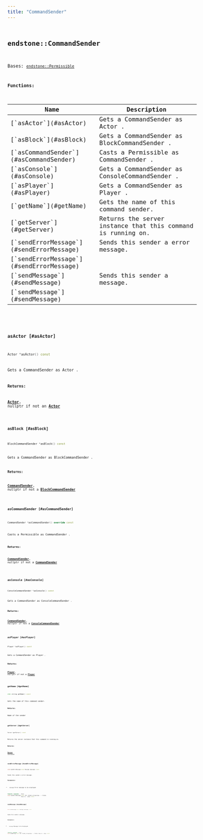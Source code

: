 ```yaml
---
title: "CommandSender"
---
```


## <code className="doc-symbol doc-symbol-class"/> endstone::CommandSender

Bases: [`endstone::Permissible`](permissible)
















**Functions:**

<table>
<thead>
   <tr>
      <th>Name</th>
      <th>Description</th>
   </tr>
</thead>
<tbody>
<tr key="classendstone_1_1_command_sender_1a981997682a69961a0cb5e92b7a70f4ff">
    <td>[`asActor`](#asActor)</td>
    <td>Gets a CommandSender as Actor .</td>
</tr>
<tr key="classendstone_1_1_command_sender_1afece60cdcb1ef41acc69bcb8a482320f">
    <td>[`asBlock`](#asBlock)</td>
    <td>Gets a CommandSender as BlockCommandSender .</td>
</tr>
<tr key="classendstone_1_1_command_sender_1a4f5be88d28d49e1c7424acd1c30fc893">
    <td>[`asCommandSender`](#asCommandSender)</td>
    <td>Casts a Permissible as CommandSender .</td>
</tr>
<tr key="classendstone_1_1_command_sender_1ad52351f5219698ad2bb2fbd6509c80f5">
    <td>[`asConsole`](#asConsole)</td>
    <td>Gets a CommandSender as ConsoleCommandSender .</td>
</tr>
<tr key="classendstone_1_1_command_sender_1aef66d1ad6c2cbc924e51f02407f94fa3">
    <td>[`asPlayer`](#asPlayer)</td>
    <td>Gets a CommandSender as Player .</td>
</tr>
<tr key="classendstone_1_1_command_sender_1acf20807a70561a571e20d4ee3791d69e">
    <td>[`getName`](#getName)</td>
    <td>Gets the name of this command sender.</td>
</tr>
<tr key="classendstone_1_1_command_sender_1aecd5cad85026861938379fa283d626cf">
    <td>[`getServer`](#getServer)</td>
    <td>Returns the server instance that this command is running on.</td>
</tr>
<tr key="classendstone_1_1_command_sender_1a25f6e7b7397652fd14cb57bc994b00eb">
    <td>[`sendErrorMessage`](#sendErrorMessage)</td>
    <td>Sends this sender a error message.</td>
</tr>
<tr key="classendstone_1_1_command_sender_1a9ef7b0d45dc7ba12073ce93187c54b87">
    <td>[`sendErrorMessage`](#sendErrorMessage)</td>
    <td></td>
</tr>
<tr key="classendstone_1_1_command_sender_1a000782a076576822ea70b640f5f230ea">
    <td>[`sendMessage`](#sendMessage)</td>
    <td>Sends this sender a message.</td>
</tr>
<tr key="classendstone_1_1_command_sender_1a991e541b0e30e75ab7f508d6fdb141ad">
    <td>[`sendMessage`](#sendMessage)</td>
    <td></td>
</tr>
</tbody>
</table>

### <code className="doc-symbol doc-symbol-function"/> asActor [#asActor]

```cpp
Actor *asActor() const
```

Gets a CommandSender as Actor .





**Returns:**

[**Actor**](classendstone_1_1_actor.md), nullptr if not an [**Actor**](classendstone_1_1_actor.md) 





        
### <code className="doc-symbol doc-symbol-function"/> asBlock [#asBlock]

```cpp
BlockCommandSender *asBlock() const
```

Gets a CommandSender as BlockCommandSender .





**Returns:**

[**CommandSender**](classendstone_1_1_command_sender.md), nullptr if not a [**BlockCommandSender**](classendstone_1_1_block_command_sender.md) 





        
### <code className="doc-symbol doc-symbol-function"/> asCommandSender [#asCommandSender]

```cpp
CommandSender *asCommandSender() override const
```

Casts a Permissible as CommandSender .





**Returns:**

[**CommandSender**](classendstone_1_1_command_sender.md), nullptr if not a [**CommandSender**](classendstone_1_1_command_sender.md) 





        
### <code className="doc-symbol doc-symbol-function"/> asConsole [#asConsole]

```cpp
ConsoleCommandSender *asConsole() const
```

Gets a CommandSender as ConsoleCommandSender .





**Returns:**

[**CommandSender**](classendstone_1_1_command_sender.md), nullptr if not a [**ConsoleCommandSender**](classendstone_1_1_console_command_sender.md) 





        
### <code className="doc-symbol doc-symbol-function"/> asPlayer [#asPlayer]

```cpp
Player *asPlayer() const
```

Gets a CommandSender as Player .





**Returns:**

[**Player**](classendstone_1_1_player.md), nullptr if not a [**Player**](classendstone_1_1_player.md) 





        
### <code className="doc-symbol doc-symbol-function"/> getName [#getName]

```cpp
std::string getName() const
```

Gets the name of this command sender.





**Returns:**

Name of the sender 





        
### <code className="doc-symbol doc-symbol-function"/> getServer [#getServer]

```cpp
Server &getServer() const
```

Returns the server instance that this command is running on.





**Returns:**

[**Server**](classendstone_1_1_server.md) instance 





        
### <code className="doc-symbol doc-symbol-function"/> sendErrorMessage [#sendErrorMessage]



```cpp
void sendErrorMessage(const Message &message) const
```

Sends this sender a error message.





**Parameters:**


* `message` Error message to be displayed 




        

```cpp
template <typename... Args>
void sendErrorMessage(const fmt::format_string<Args...> format,
                      Args &&...args) const
```
### <code className="doc-symbol doc-symbol-function"/> sendMessage [#sendMessage]



```cpp
void sendMessage(const Message &message) const
```

Sends this sender a message.





**Parameters:**


* `message` Message to be displayed 




        

```cpp
template <typename... Args>
void sendMessage(const fmt::format_string<Args...> format, Args &&...args) const
```